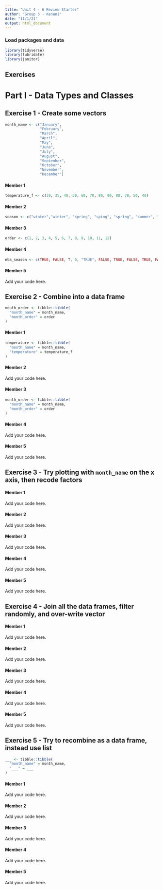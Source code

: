 ```yaml
---
title: "Unit 4 - 6 Review Starter"
author: "Group 5 - Keneni"
date: "11/1/21"
output: html_document
---
```


### Load packages and data

```r
library(tidyverse) 
library(lubridate)
library(janitor)
```

## Exercises

# Part I - Data Types and Classes

## Exercise 1 - Create some vectors

```r
month_name <- c("January", 
                "February",
                "March",
                "April",
                "May",
                "June",
                "July",
                "August",
                "September",
                "October",
                "November",
                "December")
```

#### Member 1

```r
temperature_f <- c(30, 35, 40, 50, 60, 70, 80, 90, 80, 70, 50, 40)
```

#### Member 2

```r
season <- c("winter","winter", "spring", "sping", "spring", "summer", "summer", "summer", "fall", "fall", "fall", "winter")

```


#### Member 3

```r
order <- c(1, 2, 3, 4, 5, 6, 7, 8, 9, 10, 11, 12)
```

#### Member 4

```r

nba_season <- c(TRUE, FALSE, T, 0, "TRUE", FALSE, TRUE, FALSE, TRUE, FALSE, FALSE, TRUE)

```

#### Member 5

Add your code here.

## Exercise 2 - Combine into a data frame

```r
month_order <- tibble::tibble(
  "month_name" = month_name,
  "month_order" = order
)
```

#### Member 1

```r
temperature <- tibble::tibble(
  "month_name" = month_name,
  "temperature" = temperature_f
)
```
#### Member 2

Add your code here.

#### Member 3

```r
month_order <- tibble::tibble(
  "month_name" = month_name,
  "month_order" = order
)
```

#### Member 4

Add your code here.

#### Member 5

Add your code here.

## Exercise 3 - Try plotting with `month_name` on the x axis, then recode factors

#### Member 1

Add your code here.

#### Member 2

Add your code here.

#### Member 3

Add your code here.

#### Member 4

Add your code here.

#### Member 5

Add your code here.

## Exercise 4 - Join all the data frames, filter randomly, and over-write vector

#### Member 1

Add your code here.

#### Member 2

Add your code here.

#### Member 3

Add your code here.

#### Member 4

Add your code here.

#### Member 5

Add your code here.

## Exercise 5 - Try to recombine as a data frame, instead use list

```r
___ <- tibble::tibble(
  "month_name" = month_name,
  "___" = ___
)
```

#### Member 1

Add your code here.

#### Member 2

Add your code here.

#### Member 3

Add your code here.

#### Member 4

Add your code here.

#### Member 5

Add your code here.                